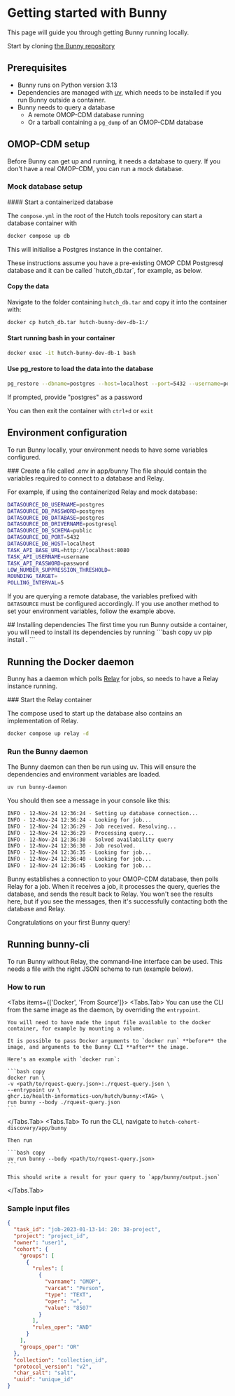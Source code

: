 
# Getting started with Bunny

This page will guide you through getting Bunny running locally.

Start by cloning [the Bunny repository](https://github.com/Health-Informatics-UoN/hutch-bunny)

## Prerequisites

- Bunny runs on Python version 3.13
- Dependencies are managed with [uv](https://github.com/astral-sh/uv), which needs to be installed if you run Bunny outside a container.
- Bunny needs to query a database
  - A remote OMOP-CDM database running
  - Or a tarball containing a `pg_dump` of an OMOP-CDM database

## OMOP-CDM setup

Before Bunny can get up and running, it needs a database to query.
If you don't have a real OMOP-CDM, you can run a mock database.

### Mock database setup

<Steps>
#### Start a containerized database

The `compose.yml` in the root of the Hutch tools repository can start a database container with

```bash copy
docker compose up db
```

This will initialise a Postgres instance in the container.

<Callout type="info">
  These instructions assume you have a pre-existing OMOP CDM Postgresql database
  and it can be called `hutch_db.tar`, for example, as below.
</Callout>

#### Copy the data

Navigate to the folder containing `hutch_db.tar` and copy it into the container with:

```bash copy
docker cp hutch_db.tar hutch-bunny-dev-db-1:/
```

#### Start running bash in your container

```bash copy
docker exec -it hutch-bunny-dev-db-1 bash
```

#### Use pg_restore to load the data into the database

```bash copy
pg_restore --dbname=postgres --host=localhost --port=5432 --username=postgres --password hutch_db.tar
```

If prompted, provide "postgres" as a password

You can then exit the container with `ctrl+d` or `exit`

</Steps>

## Environment configuration

To run Bunny locally, your environment needs to have some variables configured.

<Steps>
### Create a file called .env in app/bunny
The file should contain the variables required to connect to a database and Relay.

For example, if using the containerized Relay and mock database:

```sh copy
DATASOURCE_DB_USERNAME=postgres
DATASOURCE_DB_PASSWORD=postgres
DATASOURCE_DB_DATABASE=postgres
DATASOURCE_DB_DRIVERNAME=postgresql
DATASOURCE_DB_SCHEMA=public
DATASOURCE_DB_PORT=5432
DATASOURCE_DB_HOST=localhost
TASK_API_BASE_URL=http://localhost:8080
TASK_API_USERNAME=username
TASK_API_PASSWORD=password
LOW_NUMBER_SUPPRESSION_THRESHOLD=
ROUNDING_TARGET=
POLLING_INTERVAL=5
```

If you are querying a remote database, the variables prefixed with `DATASOURCE` must be configured accordingly.
If you use another method to set your environment variables, follow the example above.

</Steps>
## Installing dependencies
The first time you run Bunny outside a container, you will need to install its dependencies by running
```bash copy
uv pip install .
```

## Running the Docker daemon

Bunny has a daemon which polls [Relay](/relay) for jobs, so needs to have a Relay instance running.

<Steps>
### Start the Relay container

The compose used to start up the database also contains an implementation of Relay.

```bash copy
docker compose up relay -d
```

### Run the Bunny daemon

The Bunny daemon can then be run using uv. This will ensure the dependencies and environment variables are loaded.

```bash copy
uv run bunny-daemon
```

You should then see a message in your console like this:

```bash
INFO - 12-Nov-24 12:36:24 - Setting up database connection...
INFO - 12-Nov-24 12:36:24 - Looking for job...
INFO - 12-Nov-24 12:36:29 - Job received. Resolving...
INFO - 12-Nov-24 12:36:29 - Processing query...
INFO - 12-Nov-24 12:36:30 - Solved availability query
INFO - 12-Nov-24 12:36:30 - Job resolved.
INFO - 12-Nov-24 12:36:35 - Looking for job...
INFO - 12-Nov-24 12:36:40 - Looking for job...
INFO - 12-Nov-24 12:36:45 - Looking for job...
```

Bunny establishes a connection to your OMOP-CDM database, then polls Relay for a job.
When it receives a job, it processes the query, queries the database, and sends the result back to Relay.
You won't see the results here, but if you see the messages, then it's successfully contacting both the database and Relay.

</Steps>

<Callout emoji="🎉">Congratulations on your first Bunny query!</Callout>

## Running bunny-cli

To run Bunny without Relay, the command-line interface can be used.
This needs a file with the right JSON schema to run (example below).

### How to run

<Tabs items={['Docker', 'From Source']}>
  <Tabs.Tab>
    You can use the CLI from the same image as the daemon, by overriding the `entrypoint`.

    You will need to have made the input file available to the docker container, for example by mounting a volume.

    It is possible to pass Docker arguments to `docker run` **before** the image, and arguments to the Bunny CLI **after** the image.

    Here's an example with `docker run`:

    ```bash copy
    docker run \
    -v <path/to/rquest-query.json>:./rquest-query.json \
    --entrypoint uv \
    ghcr.io/health-informatics-uon/hutch/bunny:<TAG> \
    run bunny --body ./rquest-query.json
    ```

  </Tabs.Tab>
  <Tabs.Tab>
    To run the CLI, navigate to `hutch-cohort-discovery/app/bunny`

    Then run

    ```bash copy
    uv run bunny --body <path/to/rquest-query.json>
    ```

    This should write a result for your query to `app/bunny/output.json`

  </Tabs.Tab>
</Tabs>

### Sample input files

```json copy filename="availability.json"
{
  "task_id": "job-2023-01-13-14: 20: 38-project",
  "project": "project_id",
  "owner": "user1",
  "cohort": {
    "groups": [
      {
        "rules": [
          {
            "varname": "OMOP",
            "varcat": "Person",
            "type": "TEXT",
            "oper": "=",
            "value": "8507"
          }
        ],
        "rules_oper": "AND"
      }
    ],
    "groups_oper": "OR"
  },
  "collection": "collection_id",
  "protocol_version": "v2",
  "char_salt": "salt",
  "uuid": "unique_id"
}
```
